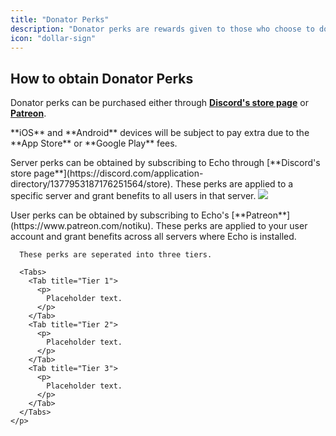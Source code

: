 ```yaml
---
title: "Donator Perks"
description: "Donator perks are rewards given to those who choose to donate to Echo."
icon: "dollar-sign"
---
```


## How to obtain Donator Perks

Donator perks can be purchased either through
[**Discord's store page**](https://discord.com/application-directory/1377953187176251564/store) or
[**Patreon**](https://www.patreon.com/notiku).

<Warning>
  **iOS** and **Android** devices will be subject to pay extra due to the **App
  Store** or **Google Play** fees.
</Warning>

<Tabs>
  <Tab title="Server Perks">
    <p>
      Server perks can be obtained by subscribing to Echo through [**Discord's store
      page**](https://discord.com/application-directory/1377953187176251564/store).
      These perks are applied to a specific server and grant benefits to all
      users in that server.
      <Frame>
        <img src="/images/donator-perks.png" />
      </Frame>
    </p>
  </Tab>
  
  <Tab title="User Perks">
    <p>
      User perks can be obtained by subscribing to Echo's
      [**Patreon**](https://www.patreon.com/notiku). These perks are applied to
      your user account and grant benefits across all servers where Echo is
      installed.

      These perks are seperated into three tiers.

      <Tabs>
        <Tab title="Tier 1">
          <p>
            Placeholder text.
          </p>
        </Tab>
        <Tab title="Tier 2">
          <p>
            Placeholder text.
          </p>
        </Tab>
        <Tab title="Tier 3">
          <p>
            Placeholder text.
          </p>
        </Tab>
      </Tabs>
    </p>

  </Tab>
</Tabs>
